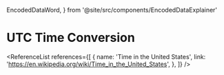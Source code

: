   EncodedDataWord,
} from '@site/src/components/EncodedDataExplainer'

# UTC Time Conversion

<UTCTable />

<ReferenceList
  references={[
    {
      name: 'Time in the United States',
      link: 'https://en.wikipedia.org/wiki/Time_in_the_United_States',
    },
  ]}
/>
